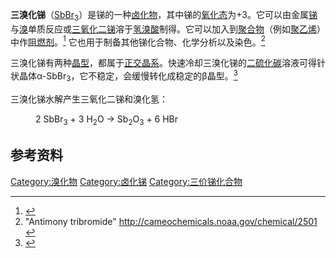 {{chembox
| verifiedrevid = 399528513
|   OtherNames = 溴化锑(III)
| ImageFile= BSbBr3structure.jpg
| Section1 = {{Chembox Identifiers
|   ChemSpiderID_Ref = {{chemspidercite|correct|chemspider}}
| ChemSpiderID = 23017
| InChI = 1/3BrH.Sb.3H/h3*1H;;;;/q;;;+3;;;/p-3/r3BrH.H3Sb/h3*1H;1H3/q;;;+3/p-3
| SMILES = [Br-].[Br-].[Br-].[SbH3+3]
| InChIKey = BJUAQAQGPWXYGO-DAEPFFQNAU
| InChI1 = 1/3BrH.Sb/h3*1H;/q;;;+3/p-3
| InChIKey1 = RPJGYLSSECYURW-DFZHHIFOAI
| SMILES1 = Br[Sb](Br)Br
| StdInChI_Ref = {{stdinchicite|correct|chemspider}}
| StdInChI = 1S/3BrH.Sb/h3*1H;/q;;;+3/p-3
| StdInChIKey_Ref = {{stdinchicite|correct|chemspider}}
| StdInChIKey = RPJGYLSSECYURW-UHFFFAOYSA-K
| CASNo_Ref = {{cascite|changed|??}}
| CASNo = 7789-61-9
| PubChem = 24615
| RTECS = CC4400000
| EINECS = 232-179-8
  }}
| Section2 = {{Chembox Properties
|   Formula = SbBr<sub>3</sub>
|   MolarMass = 361.472
|   Appearance = 无色吸湿性晶体
|   Density = 4.15 g/cm<sup>3</sup>（固态）
|   Solubility = 反应
|   MeltingPt = 96.6°C
|   BoilingPt = 280°C
  }}
| Section3 = {{Chembox Structure
|   CrystalStruct = [[正交晶系|正交晶系]]，[[皮尔逊符号|oP16]]，空间群 =  Pnma, No. 62（β晶型）
  }}
| Section7 = {{Chembox Hazards
|   EUClass = 未提及
|   LD50 = 7000 mg/kg
  }}
}}
'''三溴化锑'''（[[锑|Sb]][[溴|Br<sub>3</sub>]]）是锑的一种[[卤化物|卤化物]]，其中锑的[[氧化态|氧化态]]为+3。它可以由金属[[锑|锑]]与[[溴|溴]]单质反应或[[三氧化二锑|三氧化二锑]]溶于[[氢溴酸|氢溴酸]]制得。它可以加入到[[聚合物|聚合物]]（例如[[聚乙烯|聚乙烯]]）中作[[阻燃剂|阻燃剂]]。<ref>{{cite journal | last = Yang | first = Y. P. | coauthors = D. G. Brewer, and J. E. S. Venart | year = 1991 | title = A study of the synergistic action of antimony oxide in fire-retardant polyethylene | journal = Fire and Materials | volume = 15 | pages = 37 | doi = 10.1002/fam.810150107 }}</ref> 它也用于制备其他锑化合物、化学分析以及染色。<ref>"Antimony tribromide" http://cameochemicals.noaa.gov/chemical/2501 {{Wayback|url=http://cameochemicals.noaa.gov/chemical/2501 |date=20100528141128 }}</ref>

三溴化锑有两种[[晶型|晶型]]，都属于[[正交晶系|正交晶系]]。快速冷却三溴化锑的[[二硫化碳|二硫化碳]]溶液可得针状晶体α-SbBr<sub>3</sub>，它不稳定，会缓慢转化成稳定的β晶型。<ref>{{cite journal|doi=10.1246/bcsj.43.2398|title=Structural Studies of Antimony Tribromide and Its Molecular Complex with Benzene by Means of the 81Br Nuclear Quadrupole Resonance|url=https://archive.org/details/sim_bulletin-of-the-chemical-society-of-japan_1970-08_43_8/page/2398|year=1970|author=Okuda, Tsutomu|journal=Bulletin of the Chemical Society of Japan|volume=43|pages=2398|last2=Terao|first2=Hiromitsu|last3=Ege|first3=Osamu|last4=Negita|first4=Hisao|issue=8}}</ref>

三溴化锑水解产生三氧化二锑和溴化氢：

: 2 SbBr<sub>3</sub> + 3 H<sub>2</sub>O → Sb<sub>2</sub>O<sub>3</sub> + 6 HBr

== 参考资料 ==
{{reflist}}

{{锑化合物}}
{{溴化物}}

[[Category:溴化物|Category:溴化物]]
[[Category:卤化锑|Category:卤化锑]]
[[Category:三价锑化合物|Category:三价锑化合物]]